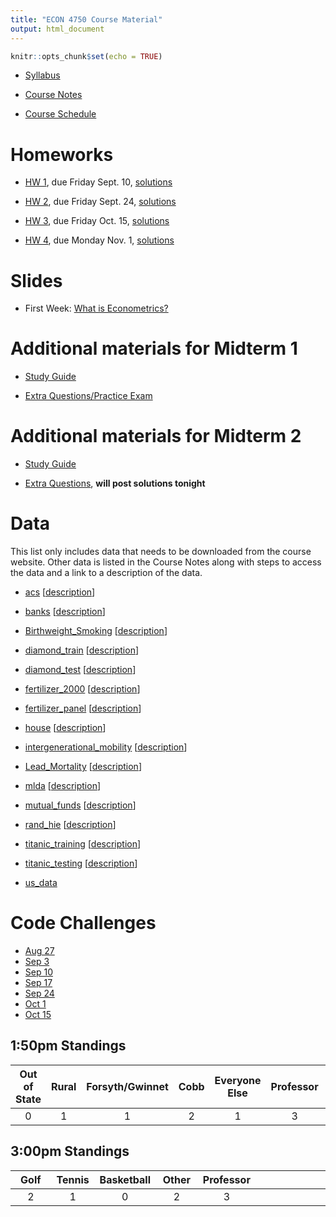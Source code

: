 ```yaml
---
title: "ECON 4750 Course Material"
output: html_document
---
```


```r
knitr::opts_chunk$set(echo = TRUE)
```

- [Syllabus](syllabus.pdf)

- [Course Notes](https://bcallaway11.github.io/econ_4750_notes/)

- [Course Schedule](https://bcallaway11.github.io/Courses/ECON_4750_Fall_2021/tentative_schedule.html)

# Homeworks

- [HW 1](hw1.html), due Friday Sept. 10, [solutions](hw1_sol.html)

- [HW 2](hw2.html), due Friday Sept. 24, [solutions](hw2_sol.html)

- [HW 3](hw3.html), due Friday Oct. 15, [solutions](hw3_sol.html)

- [HW 4](hw4.html), due Monday Nov. 1, [solutions](hw4_sol.html)

# Slides

- First Week: [What is Econometrics?](l1.html)

# Additional materials for Midterm 1

- [Study Guide](midterm1_study_guide.html)

- [Extra Questions/Practice Exam](midterm1_extra_questions.pdf)

# Additional materials for Midterm 2

- [Study Guide](midterm2_study_guide.html)

- [Extra Questions](midterm2_extra_questions.html), **will post solutions tonight**

# Data

This list only includes data that needs to be downloaded from the course website.  Other data is listed in the Course Notes along with steps to access the data and a link to a description of the data.

- [acs](data/acs.RData) [[description](data/acs_description.txt)]

- [banks](data/banks.RData) [[description](data/banks_description.txt)]

- [Birthweight_Smoking](data/birthweight_smoking.dta) [[description](https://www.princeton.edu/~mwatson/Stock-Watson_3u/Students/EE_Datasets/Birthweight_Smoking_Description.pdf)]

- [diamond_train](data/diamond_train.RData) [[description](https://www.kaggle.com/shivam2503/diamonds/)]

- [diamond_test](data/diamond_test.RData) [[description](https://www.kaggle.com/shivam2503/diamonds/)]

- [fertilizer_2000](data/fertilizer_2000.RData) [[description](data/fertilizer_description.txt)]

- [fertilizer_panel](data/fertilizer_panel.RData) [[description](data/fertilizer_description.txt)]

- [house](data/house.RData) [[description](data/house_description.txt)]

- [intergenerational_mobility](data/intergenerational_mobility.RData) [[description](data/intergenerational_mobility_description.txt)]

- [Lead_Mortality](data/Lead_Mortality.RData) [[description](http://www.princeton.edu/~mwatson/Stock-Watson_3u/Students/EE_Datasets/Lead_Mortality_Description.pdf)]

- [mlda](data/mlda.RData) [[description](data/mlda_description.txt)]

- [mutual_funds](data/mutual_funds.RData) [[description](data/mutual_funds_description.txt)]

- [rand_hie](data/rand_hie.RData) [[description](data/rand_hie_description.txt)]

- [titanic_training](data/titanic_training.csv) [[description](https://www.kaggle.com/c/titanic/data)]

- [titanic_testing](data/titanic_testing.csv) [[description](https://www.kaggle.com/c/titanic/data)]

- [us_data](data/us_data.RData)

# Code Challenges

- [Aug 27](code_challenge1.html)
- [Sep 3](code_challenge2.html)
- [Sep 10](code_challenge3.html)
- [Sep 17](code_challenge4.html)
- [Sep 24](code_challenge5.html)
- [Oct 1](code_challenge6.html)
- [Oct 15](code_challenge7.html)

## 1:50pm Standings

| Out of State | Rural | Forsyth/Gwinnet | Cobb | Everyone Else | Professor |
|:--------:|:--------:|:--------:|:--------:|:--------:|:--------:|:--------:|
| 0 | 1 | 1 | 2 | 1 | 3 |

## 3:00pm Standings

| Golf | Tennis | Basketball | Other | Professor |
|:--------:|:--------:|:--------:|:--------:|:--------:|:--------:|:--------:|
| 2 | 1 | 0 | 2 | 3 |

